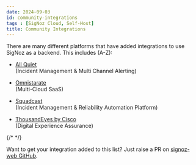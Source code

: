 ```yaml
---
date: 2024-09-03
id: community-integrations
tags : [SigNoz Cloud, Self-Host]
title: Community Integrations
---
```


There are many different platforms that have added integrations to use SigNoz as a backend. This includes (A-Z):

- [All Quiet](https://allquiet.app/integrations/inbound/sigNoz)  
(Incident Management & Multi Channel Alerting)

- [Omnistarate](https://docs.omnistrate.com/build-guides/integrations/?h=signoz#opentelemetry-providers)  
(Multi-Cloud SaaS)

- [Squadcast](https://support.squadcast.com/integrations/alert-source-integrations-native/signoz)  
(Incident Management & Reliability Automation Platform)

- [ThousandEyes by Cisco](https://www.thousandeyes.com/blog/data-observability-backend-opentelemetry)  
(Digital Experience Assurance)

{/* <!-- ### [Exporting APISIX Metrics to SigNoz](https://navendu.me/posts/apisix-metrics-signoz/)
Export your Apache APISIX metrics to SigNoz using the prometheus receiver. --> */}


Want to get your integration added to this list? Just raise a PR on [signoz-web GitHub](https://github.com/SigNoz/signoz-web).
